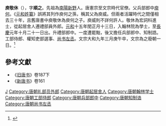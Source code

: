 '''庾敬休'''（{{bd|？||835年||catIdx=Y}}），字'''順之'''。先祖為[[南陽郡|南陽]][[新野|新野]]人。唐憲宗至文宗時代官僚。父兵部郎中[[庾何|庾何]]。《[[元和姓纂|元和姓纂]]》誤將其列作庾何之孫，稱其父為庾威。但兩者活躍時代之間僅相去三十年，且舊唐書中庾敬休為庾何之子。庾威則不詳何許人。敬休為宏詞科進士，從起居舍人遷禮部員外郎。[[元和_(唐朝)|元和]]十五年閏正月十三日，入翰林院為學士，至[[長慶|長慶]]元年十月二十一日出。升禮部郎中。一度遭罷黜，後又擔任兵部郎中、知制誥。工部侍郎、權知吏部選事、[[尚书左丞|尚书左丞]]。文宗大和九年三月庚午卒，文宗為之廢朝一日。<ref>{{Cite book|title=唐尚书省郎官石柱题名考|last=勞|first=格|publisher=中华书局|year=1992|isbn=9787101005806|location=|pages=44|last2=趙|first2=钺}}</ref>

== 參考文獻 ==
{{reflist}}
*《[[旧唐书|旧唐书]]》卷187下
*《[[新唐书|新唐书]]》卷161
{{DEFAULTSORT:Y}}
[[Category:新野庾氏|J]]
[[Category:唐朝礼部员外郎|Category:唐朝礼部员外郎]]
[[Category:唐朝起居舍人|Category:唐朝起居舍人]]
[[Category:唐朝翰林学士|Category:唐朝翰林学士]]
[[Category:唐朝工部侍郎|Category:唐朝工部侍郎]]
[[Category:唐朝兵部郎中|Category:唐朝兵部郎中]]
[[Category:唐朝知制诰|Category:唐朝知制诰]]
[[Category:唐朝尚书左丞|Category:唐朝尚书左丞]]
